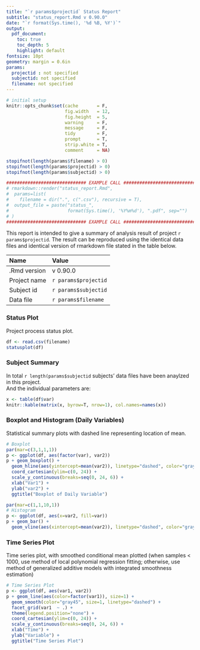 ```yaml
---
title: "`r params$projectid` Status Report"
subtitle: "status_report.Rmd v 0.90.0"
date: "`r format(Sys.time(), '%d %B, %Y')`"
output:
  pdf_document:
    toc: true
    toc_depth: 5
    highlight: default
fontsize: 10pt
geometry: margin = 0.6in
params:
  projectid : not specified
  subjectid: not specified
  filename: not specified
---
```



```r
# initial setup
knitr::opts_chunk$set(cache       = F,
                      fig.width   = 12,
                      fig.height  = 5,
                      warning     = F,
                      message     = F,
                      tidy        = F,
                      prompt      = T,
                      strip.white = T,
                      comment     = NA)

stopifnot(length(params$filename) > 0)
stopifnot(length(params$projectid) > 0)
stopifnot(length(params$subjectid) > 0)

############################## EXAMPLE CALL ####################################
# rmarkdown::render("status_report.Rmd",
#  params=list(
#    filename = dir(".", c(".csv"), recursive = T),
#  output_file = paste("status_",
#                      format(Sys.time(), '%Y%m%d'), ".pdf", sep="")
# )
############################## EXAMPLE CALL ####################################
```

\hfill 

This report is intended to give a summary of analysis result of project 
`r params$projectid`. The result can be reproduced using the identical data 
files and identical version of rmarkdown file stated in the table below.  


Name                        Value
--------------------------  ----------------------
.Rmd version                v 0.90.0
Project name                `r params$projectid`
Subject id                  `r params$subjectid`
Data file                   `r params$filename`
--------------------------  ----------------------

\pagebreak

### Status Plot

Project process status plot.  
  
```r
df <- read.csv(filename)
statusplot(df)

```

### Subject Summary

In total `r length(params$subjectid` subjects' data files have been anaylzed in this project.  
And the individual parameters are:
```r
x <- table(df$var)
knitr::kable(matrix(x, byrow=T, nrow=1), col.names=names(x))

```


### Boxplot and Histogram (Daily Variables)

Statistical summary plots with dashed line representing location of mean.

```r
# Boxplot
par(mar=c(3,1,1,1))
p <- ggplot(df, aes(factor(var), var2))
p + geom_boxplot() + 
  geom_hline(aes(yintercept=mean(var2)), linetype="dashed", color="gray22", size=1) +
  coord_cartesian(ylim=c(0, 24)) + 
  scale_y_continuous(breaks=seq(0, 24, 6)) + 
  xlab("Var1") + 
  ylab("var2") + 
  ggtitle("Boxplot of Daily Variable")

par(mar=c(1,1,10,1))
# Histogram
p <- ggplot(df, aes(x=var2, fill=var))
p + geom_bar() + 
  geom_vline(aes(xintercept=mean(var2)), linetype="dashed", color="gray22", size=1)

```


\pagebreak


### Time Series Plot  

Time series plot, with smoothed conditional mean plotted (when samples < 1000, 
use method of local polynomial regression fitting; otherwise, use method of 
generalized additive models with integrated smoothness estimation) 

```r
# Time Series Plot
p <- ggplot(df, aes(var1, var2))
p + geom_line(aes(color=factor(var1)), size=1) + 
  geom_smooth(color="gray45", size=1, linetype="dashed") + 
  facet_grid(var1  ~ .) + 
  theme(legend.position="none") + 
  coord_cartesian(ylim=c(0, 24)) + 
  scale_y_continuous(breaks=seq(0, 24, 6)) + 
  xlab("Time") + 
  ylab("Variable") + 
  ggtitle("Time Series Plot")

```



